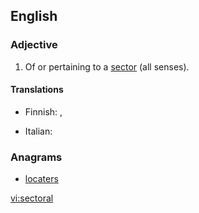 ==English==

===Adjective===
{{en-adj}}

# Of or pertaining to a [[sector]] (all senses).

====Translations====
{{trans-top|pertaining to a sector}}
* Finnish: {{t-|fi|aloittainen}}, {{t|fi|alakohtainen}}
{{trans-mid}}
* Italian: {{t+|it|settoriale}}
{{trans-bottom}}

===Anagrams===
* [[locaters#English|locaters]]

[[vi:sectoral]]